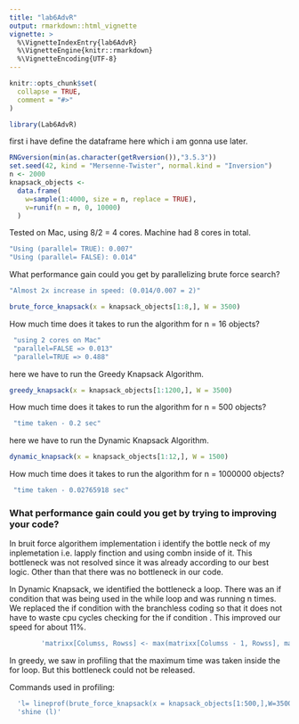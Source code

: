 ```yaml
---
title: "lab6AdvR"
output: rmarkdown::html_vignette
vignette: >
  %\VignetteIndexEntry{lab6AdvR}
  %\VignetteEngine{knitr::rmarkdown}
  %\VignetteEncoding{UTF-8}
---
```


```r
knitr::opts_chunk$set(
  collapse = TRUE,
  comment = "#>"
)
```

```r
library(Lab6AdvR)
```

first i have define the dataframe here which i am gonna use later.

```r
RNGversion(min(as.character(getRversion()),"3.5.3"))
set.seed(42, kind = "Mersenne-Twister", normal.kind = "Inversion")
n <- 2000
knapsack_objects <-
  data.frame(
    w=sample(1:4000, size = n, replace = TRUE),
    v=runif(n = n, 0, 10000)
  )

```
Tested on Mac, using 8/2 = 4 cores. Machine had 8 cores in total.

```r
"Using (parallel= TRUE): 0.007"
"Using (parallel= FALSE): 0.014"

```

What performance gain could you get by parallelizing brute force search?
```r
"Almost 2x increase in speed: (0.014/0.007 = 2)"
```

```r
brute_force_knapsack(x = knapsack_objects[1:8,], W = 3500)

```

How much time does it takes to run the algorithm for n = 16 objects?
```r
 "using 2 cores on Mac"
 "parallel=FALSE => 0.013"
 "parallel=TRUE => 0.488"
```


here we have to run the Greedy Knapsack Algorithm.

```r
greedy_knapsack(x = knapsack_objects[1:1200,], W = 3500)
```

How much time does it takes to run the algorithm for n = 500 objects?
```r
 "time taken - 0.2 sec"
```


here we have to run the Dynamic Knapsack Algorithm.

```r
dynamic_knapsack(x = knapsack_objects[1:12,], W = 1500)

```


How much time does it takes to run the algorithm for n = 1000000 objects?
```r
 "time taken - 0.02765918 sec"
```


### What performance gain could you get by trying to improving your code?
In bruit force algorithem implementation i identify the bottle neck of my inplemetation i.e. lapply finction and using combn inside of it. This bottleneck was not resolved since it was already according to our best logic. Other than that there was no bottleneck in our code.

In Dynamic Knapsack, we identified the bottleneck a loop. There was an if condition that was being used in the while loop and was running n times. We replaced the if condition with the branchless coding so that it does not have to waste cpu cycles checking for the if condition . This improved our speed for about 11%.

```r
        'matrixx[Columss, Rowss] <- max(matrixx[Columss - 1, Rowss], matrixx[Columss - 1, Rowss - x[["w"]][Columss]] + x[["v"]][Columss])'
```

In greedy, we saw in profiling that the maximum time was taken inside the for loop. But this bottleneck could not be released. 

Commands used in profiling:
```r
  'l= lineprof(brute_force_knapsack(x = knapsack_objects[1:500,],W=3500))'
  'shine (l)'
```

